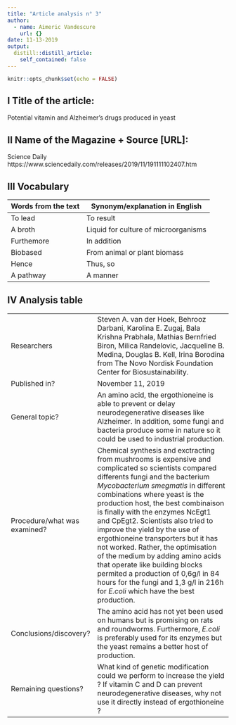 ```yaml
---
title: "Article analysis n° 3"
author:
  - name: Aimeric Vandescure
    url: {}
date: 11-13-2019
output:
  distill::distill_article:
    self_contained: false
---
```


```r
knitr::opts_chunk$set(echo = FALSE)
```

## I Title of the article: 

Potential vitamin and Alzheimer's drugs produced in yeast


## II Name of the Magazine + Source [URL]:

Science Daily  https://www.sciencedaily.com/releases/2019/11/191111102407.htm


## III Vocabulary 

| Words from the text | Synonym/explanation in English |
| ------------------- | ------------------------------ |
| To lead             | To result                   |
| A broth             | Liquid for culture of microorganisms        |
| Furthemore          | In addition  |
| Biobased            | From animal or plant biomass  |
| Hence               | Thus, so  |
| A pathway      | A manner |

## IV Analysis table 

|                              |                                                                     |
| ---------------------------- | ------------------------------------------------------------------- |
| Researchers                  | Steven A. van der Hoek, Behrooz Darbani, Karolina E. Zugaj, Bala Krishna Prabhala, Mathias Bernfried Biron, Milica Randelovic, Jacqueline B. Medina, Douglas B. Kell, Irina Borodina  from The Novo Nordisk Foundation Center for Biosustainability.                         |
| Published in?                | November 11, 2019                                                       |
| General topic?               |An amino acid, the ergothioneine is able to prevent or delay neurodegenerative diseases like Alzheimer. In addition, some fungi and bacteria produce some in nature so it could be used to industrial production.  |
| Procedure/what was examined? | Chemical synthesis and exctracting from mushrooms is expensive and complicated so scientists compared differents fungi and the bacterium *Mycobacterium smegmatis* in different combinations where yeast is the production host, the best combinaison is finally with the enzymes NcEgt1 and CpEgt2. Scientists also tried to improve the yield by the use of ergothioneine transporters but it has not worked. Rather, the optimisation of the medium by adding amino acids that operate like building blocks permited a production of 0,6g/l in 84 hours for the fungi and 1,3 g/l in 216h for *E.coli* which have the best production.|
| Conclusions/discovery?       |  The amino acid has not yet been used on humans but is promising on rats and roundworms. Furthermore, *E.coli* is preferably used for its enzymes but the yeast remains a better host of production.      |
| Remaining questions?         | What kind of genetic modification could we perform to increase the yield ? If vitamin C and D can prevent neurodegenerative diseases, why not use it directly instead of ergothioneine ?|





